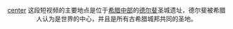 <!-- 致編者：所有視頻可從維基共享資源下的 Category:Videos from Greece 獲得 -->

<center>[[image:Delphi_Sights.ogg|center]]
这段短视频的主要地点是位于[[希腊中部|希腊中部]]的[[德尔斐|德尔斐]]圣城遗址，德尔斐被希腊人认为是世界的中心，并且是所有古希腊城邦共同的圣地。</center>